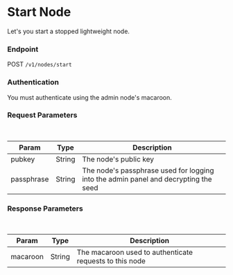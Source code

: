 # Start Node

Let's you start a stopped lightweight node.

### Endpoint

POST `/v1/nodes/start`

### Authentication

You must authenticate using the admin node's macaroon.


### Request Parameters

<br/>

| Param | Type | Description |
| ----- | ---- | ----------- |
| pubkey | String | The node's public key |
| passphrase | String | The node's passphrase used for logging into the admin panel and decrypting the seed |

### Response Parameters

<br />

| Param | Type | Description |
| ----- | ---- | ----------- |
| macaroon | String | The macaroon used to authenticate requests to this node |

